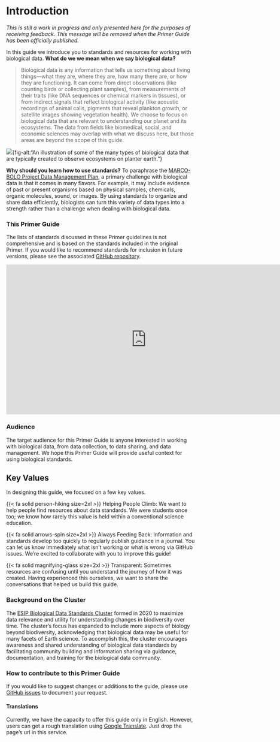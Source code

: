# Introduction

*This is still a work in progress and only presented here for the purposes of receiving feedback. This message will be removed when the Primer Guide has been officially published.*

In this guide we introduce you to standards and resources for working with biological data. **What do we we mean when we say biological data?**

> Biological data is any information that tells us something about living things—what they are, where they are, how many there are, or how they are functioning. It can come from direct observations (like counting birds or collecting plant samples), from measurements of their traits (like DNA sequences or chemical markers in tissues), or from indirect signals that reflect biological activity (like acoustic recordings of animal calls, pigments that reveal plankton growth, or satellite images showing vegetation health). We choose to focus on biological data that are relevant to understanding our planet and its ecosystems. The data from fields like biomedical, social, and economic sciences may overlap with what we discuss here, but those areas are beyond the scope of this guide.

![](images/what_is_biological_data.svg){fig-alt:"An illustration of some of the many types of biological data that are typically created to observe ecosystems on planter earth."}

**Why should you learn how to use standards?** To paraphrase the [MARCO-BOLO Project Data Management Plan](https://doi.org/10.5281/zenodo.8208410), a primary challenge with biological data is that it comes in many flavors. For example, it may include evidence of past or present organisms based on physical samples, chemicals, organic molecules, sound, or images. By using standards to organize and share data efficiently, biologists can turn this variety of data types into a strength rather than a challenge when dealing with biological data.

### This Primer Guide

The lists of standards discussed in these Primer guidelines is not comprehensive and is based on the standards included in the original Primer. If you would like to recommend standards for inclusion in future versions, please see the associated [GitHub repository](https://github.com/ESIPFed/bds-primer-best-practices).

<iframe src="https://widgets.figshare.com/articles/16806712/embed?show_title=1" width="748" height="400" allowfullscreen frameborder="0">

</iframe>

### Audience

The target audience for this Primer Guide is anyone interested in working with biological data, from data collection, to data sharing, and data management. We hope this Primer Guide will provide useful context for using biological standards.

::: callout-note
## Key Values

In designing this guide, we focused on a few key values.

{{< fa solid person-hiking size=2xl >}} Helping People Climb: We want to help people find resources about data standards. We were students once too; we know how rarely this value is held within a conventional science education.

{{< fa solid arrows-spin size=2xl  >}} Always Feeding Back: Information and standards develop too quickly to regularly publish guidance in a journal. You can let us know immediately what isn't working or what is wrong via GitHub issues. We're excited to collaborate with you to improve this guide!

{{< fa solid magnifying-glass size=2xl  >}} Transparent: Sometimes resources are confusing until you understand the journey of how it was created. Having experienced this ourselves, we want to share the conversations that helped us build this guide.
:::

### Background on the Cluster

The [ESIP Biological Data Standards Cluster](https://wiki.esipfed.org/Biological_Data_Standards_Cluster) formed in 2020 to maximize data relevance and utility for understanding changes in biodiversity over time. The cluster’s focus has expanded to include more aspects of biology beyond biodiversity, acknowledging that biological data may be useful for many facets of Earth science. To accomplish this, the cluster encourages awareness and shared understanding of biological data standards by facilitating community building and information sharing via guidance, documentation, and training for the biological data community. 

### How to contribute to this Primer Guide

If you would like to suggest changes or additions to the guide, please use [GitHub issues](https://github.com/ESIPFed/bds-primer-best-practices/issues/new/choose) to document your request.

#### Translations
Currently, we have the capacity to offer this guide only in English. However, users can get a rough translation using [Google Translate](https://translate.google.com/?sl=en&tl=es&op=websites). Just drop the page's url in this service.










